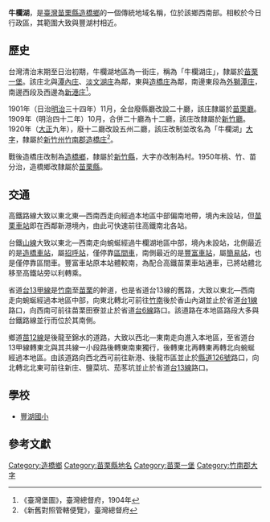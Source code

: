 {{noteTA　
|1 = zh-cn:庄; zh-hk:庄; zh-tw:庄;
}}
'''牛欄湖'''，是[[臺灣|臺灣]][[苗栗縣|苗栗縣]][[造橋鄉|造橋鄉]]的一個傳統地域名稱，位於該鄉西南部。相較於今日行政區，其範圍大致與豐湖村相近。

==歷史==
台灣清治末期至日治初期，牛欄湖地區為一街庄，稱為「牛欄湖庄」，隸屬於[[苗栗一堡|苗栗一堡]]。該庄北與[[潭內庄|潭內庄]]、[[淡文湖庄|淡文湖庄]]為鄰，東與[[造橋_(大字)|造橋庄]]為鄰，南邊東段為[[外獅潭庄|外獅潭庄]]，南邊西段及西邊為[[新港_(苗栗縣)|新港庄]]<ref name="臺灣堡圖">《臺灣堡圖》，臺灣總督府，1904年</ref>。

1901年（日治[[明治|明治]]三十四年）11月，全台廢縣廳改設二十廳，該庄隸屬於[[苗栗廳|苗栗廳]]。1909年（明治四十二年）10月，合併二十廳為十二廳，該庄改隸屬於[[新竹廳|新竹廳]]。1920年（[[大正|大正]]九年），廢十二廳改設五州二廳，該庄改制並改名為「牛欄湖」[[大字|大字]]，隸屬於[[新竹州|新竹州]][[竹南郡|竹南郡]][[造橋庄|造橋庄]]<ref>《新舊對照管轄便覽》，臺灣總督府</ref>。

戰後造橋庄改制為[[造橋鄉|造橋鄉]]，隸屬於[[新竹縣|新竹縣]]，大字亦改制為村。1950年桃、竹、苗分治，造橋鄉改隸屬於[[苗栗縣|苗栗縣]]。

==交通==
高鐵路線大致以東北東—西南西走向經過本地區中部偏南地帶，境內未設站，但[[苗栗車站_(高鐵)|苗栗車站]]即在西鄰新港境內，由此可快速前往高鐵南北各站。

台鐵[[臺中線|山線]]大致以東北—西南走向蜿蜒經過牛欄湖地區中部，境內未設站，北側最近的是[[造橋車站|造橋車站]]，屬[[招呼站_(台鐵)|招呼站]]，僅停靠[[台鐵區間車|區間車]]，南側最近的是[[豐富車站_(台灣)|豐富車站]]，屬[[簡易站|簡易站]]，也是僅停靠區間車。豐富車站原本站體較南，為配合高鐵苗栗車站通車，已將站體北移至高鐵站旁以利轉乘。

省道[[台13甲線|台13甲線]]是[[竹南|竹南]]至[[苗栗市|苗栗]]的幹道，也是省道台13線的舊路，大致以東北—西南走向蜿蜒經過本地區中部，向東北轉北可前往[[竹南|竹南]]後於香山內湖並止於省道[[台1線|台1線]]路口，向西南可前往苗栗田寮並止於省道[[台6線|台6線]]路口。該道路在本地區路段大多與台鐵路線並行而位於其南側。

鄉道[[苗12線|苗12線]]是後龍至錦水的道路，大致以西北—東南走向進入本地區，至省道台13甲線轉東北與其共線一小段路後轉東南東獨行，後轉東北再轉東再轉北向蜿蜒經過本地區。由該道路向西北西可前往新港、後龍市區並止於[[縣道126號|縣道126號]]路口，向北轉北北東可前往新庄、鹽菜坑、茄苳坑並止於省道[[台13線|台13線]]路口。

==學校==
*[[豐湖國小|豐湖國小]]

==參考文獻==
{{reflist}}

{{竹南郡}}

[[Category:造橋鄉|Category:造橋鄉]]
[[Category:苗栗縣地名|Category:苗栗縣地名]]
[[Category:苗栗一堡|Category:苗栗一堡]]
[[Category:竹南郡大字|Category:竹南郡大字]]